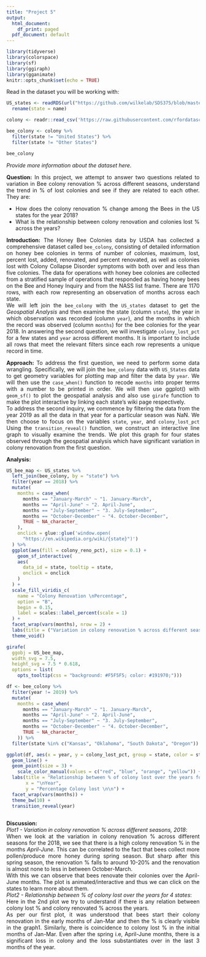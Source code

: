 ---
title: "Project 5"
output:
  html_document:
    df_print: paged
  pdf_document: default
---

<style>
body {
text-align: justify}
</style>

```{r setup, include=FALSE}
library(tidyverse)
library(colorspace)
library(sf)
library(ggiraph)
library(gganimate)
knitr::opts_chunk$set(echo = TRUE)
```

Read in the dataset you will be working with:

```{r message = FALSE, warning = FALSE}

US_states <- readRDS(url("https://github.com/wilkelab/SDS375/blob/master/datasets/US_states.rds?raw=true")) %>%
  rename(state = name)

colony <- readr::read_csv('https://raw.githubusercontent.com/rfordatascience/tidytuesday/master/data/2022/2022-01-11/colony.csv')

bee_colony <- colony %>%
  filter(state != "United States") %>%
  filter(state != "Other States")

bee_colony

```

*Provide more information about the dataset here.*

**Question:** In this project, we attempt to answer two questions related to variation in Bee colony renovation % across different seasons, understand the trend in % of lost colonies and see if they are related to each other. They are:

* How does the colony renovation % change among the Bees in the US states for the year 2018?
* What is the relationship between colony renovation and colonies lost % across the years?

\newpage
**Introduction:** The Honey Bee Colonies data by USDA has collected a comprehensive dataset called `bee_colony`, consisting of detailed information on honey bee colonies in terms of number of colonies, maximum, lost, percent lost, added, renovated, and percent renovated, as well as colonies lost with Colony Collapse Disorder symptoms with both over and less than five colonies. The data for operations with honey bee colonies are collected from a stratified sample of operations that responded as having honey bees on the Bee and Honey Inquiry and from the NASS list frame. There are 1170 rows, with each row representing an observation of months across each state.
\
We will left join the `bee_colony` with the `US_states` dataset to get the *Geospatial Analysis* and then examine the state (column `state`), the year in which observation was recorded (column `year`), and the months in which the record was observed (column `months`) for the bee colonies for the year 2018. In answering the second question, we will investigate `colony_lost_pct` for a few states and `year` across different months. It is important to include all rows that meet the relevant filters since each row represents a unique record in time.

**Approach:** To address the first question, we need to perform some data wrangling. Specifically, we will join the `bee_colony` data with `US_States` data to get geometry variables for plotting map and filter the data by `year`. We will then use the `case_when()` function to recode `months` into proper terms with a number to be printed in order. We will then use ggplot() with `geom_sf()` to plot the geospatial analysis and also use `girafe` function to make the plot interactive by linking each state's wiki page respectively.
\
To address the second inquiry, we commence by filtering the data from the year 2019 as all the data in that year for a particular season was NaN. We then choose to focus on the variables `state`, `year`, and `colony_lost_pct` Using the `transition_reveal()` function, we construct an interactive line graph to visually examine the trends. We plot this graph for four states observed through the geospatial analysis which have significant variation in colony renovation from the first question.

\newpage
**Analysis:**

```{r warning=FALSE, fig.align='center'}

US_bee_map <- US_states %>%
  left_join(bee_colony, by = "state") %>%
  filter(year == 2018) %>%
  mutate(
    months = case_when(
      months == "January-March" ~ "1. January-March",
      months == "April-June" ~ "2. April-June",
      months == "July-September" ~ "3. July-September",
      months == "October-December" ~ "4. October-December",
      TRUE ~ NA_character_
    ),
    onclick = glue::glue('window.open(
      "https://en.wikipedia.org/wiki/{state}")')
  ) %>%
  ggplot(aes(fill = colony_reno_pct), size = 0.1) +
    geom_sf_interactive(
    aes(
      data_id = state, tooltip = state,
      onclick = onclick
    )
  ) +
  scale_fill_viridis_c(
    name = "Colony Renovation \nPercentage",
    option = "B",
    begin = 0.15,
    label = scales::label_percent(scale = 1)
  ) +
  facet_wrap(vars(months), nrow = 2) +
  labs(title = ("Variation in colony renovation % across different seasons, 2018\n")) +
  theme_void()

girafe(
  ggobj = US_bee_map,
  width_svg = 7.5,
  height_svg = 7.5 * 0.618,
  options = list(
    opts_tooltip(css = "background: #F5F5F5; color: #191970;")))

```


```{r warning=FALSE, message=FALSE, fig.align='center'}

df <- bee_colony %>%
  filter(year != 2019) %>%
  mutate(
    months = case_when(
      months == "January-March" ~ "1. January-March",
      months == "April-June" ~ "2. April-June",
      months == "July-September" ~ "3. July-September",
      months == "October-December" ~ "4. October-December",
      TRUE ~ NA_character_
    )) %>%
  filter(state %in% c("Kansas", "Oklahoma", "South Dakota", "Oregon")) 

ggplot(df, aes(x = year, y = colony_lost_pct, group = state, color = state)) +
  geom_line() +
  geom_point(size = 3) +
    scale_color_manual(values = c("red", "blue", "orange", "yellow")) +
  labs(title = "Relationship between % of colony lost over the years for 4 states",
       x = "\nYear",
       y = "Percentage Colony lost \n\n") +
  facet_wrap(vars(months)) +
  theme_bw(10) +
  transition_reveal(year)
  
```
\newpage

**Discussion:** 
\
*Plot1 - Variation in colony renovation % across different seasons, 2018*: 
\
When we look at the variation in colony renovation % across different seasons for the 2018, we see that there is a high colony renovation % in the months *April-June*. This can be correlated to the fact that bees collect more pollen/produce more honey during spring season. But sharp after this spring season, the renovation % falls to around 10-20% and the renovation is almost none to less in between October-March. 
\
With this we can observe that bees renovate their colonies over the April-June months. The plot is animated/interactive and thus we can click on the states to learn more about them.
\
*Plot2 - Relationship between % of colony lost over the years for 4 states*:
\
Here in the 2nd plot we try to understand if there is any relation between colony lost % and colony renovated % across the years.
\
As per our first plot, it was understood that bees start their colony renovation in the early months of Jan-Mar and then the % is clearly visible in the graph1. Similarly, there is coincidence to colony lost % in the initial months of Jan-Mar. Even after the spring i.e, April-June months, there is a significant loss in colony and the loss substantiates over in the last 3 months of the year. 

